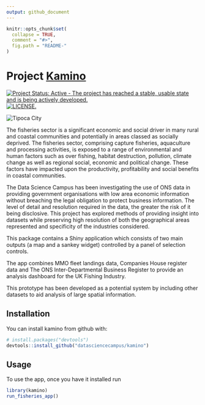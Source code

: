 ```yaml
---
output: github_document
---
```


<!-- README.md is generated from README.Rmd. Please edit that file -->

```r
knitr::opts_chunk$set(
  collapse = TRUE,
  comment = "#>",
  fig.path = "README-"
)
```

# Project [Kamino](http://starwars.wikia.com/wiki/Kamino)

[![Project Status: Active - The project has reached a stable, usable state and is being actively developed.](http://www.repostatus.org/badges/latest/active.svg)](http://www.repostatus.org/#active) [![LICENSE.](https://img.shields.io/badge/license-OGL--3-brightgreen.svg?style=flat)](http://www.nationalarchives.gov.uk/doc/open-government-licence/version/3/)

<img src="inst/images/TipocaCity-CC.png" alt="Tipoca City">

The fisheries sector is a significant economic and social driver in many rural and coastal communities and potentially in areas classed as socially deprived. The fisheries sector, comprising capture fisheries, aquaculture and processing activities, is exposed to a range of environmental and human factors such as over fishing, habitat destruction, pollution, climate change as well as regional social, economic and political change. These factors have impacted upon the productivity, profitability and social benefits in coastal communities.

The Data Science Campus has been investigating the use of ONS data in providing government organisations with low area economic information without breaching the legal obligation to protect business information. The level of detail and resolution required in the data, the greater the risk of it being disclosive. This project has explored methods of providing insight into datasets while preserving high resolution of both the geographical areas represented and specificity of the industries considered.

This package contains a Shiny application which consists of two main outputs (a map and a sankey widget) controlled by a panel of selection controls. 

The app combines MMO fleet landings data, Companies House register data and The ONS Inter-Departmental Business Register to provide an analysis dashboard for the UK Fishing Industry. 

This prototype has been developed as a potential system by including other datasets to aid analysis of large spatial information.

## Installation

You can install kamino from github with:

```r
# install.packages("devtools")
devtools::install_github("datasciencecampus/kamino")
```

## Usage

To use the app, once you have it installed run

```r
library(kamino)
run_fisheries_app()
```